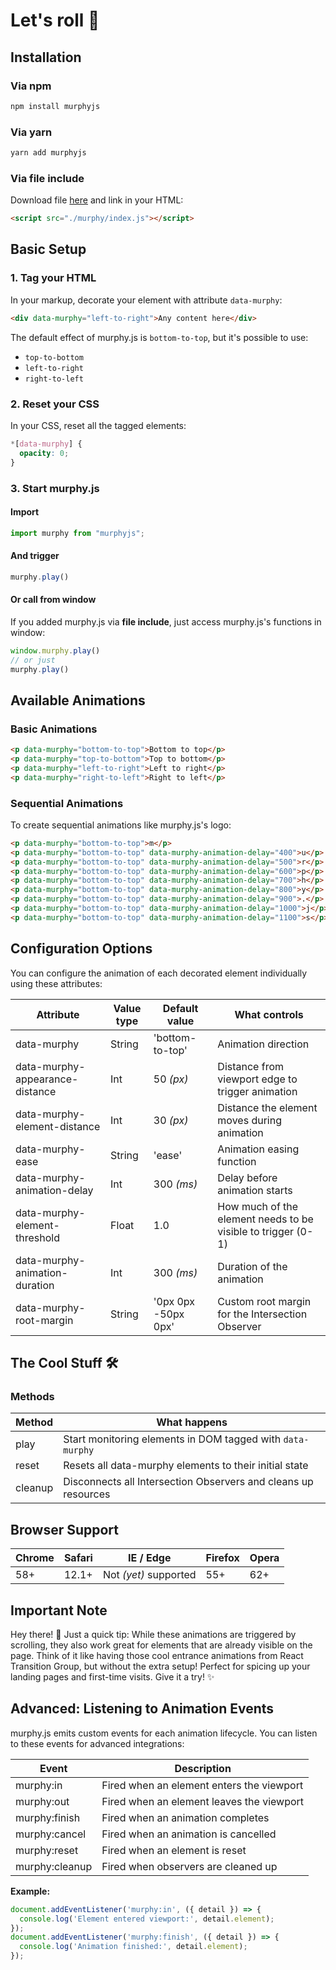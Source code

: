 # Let's roll 🎯

## Installation

### Via npm

```bash copy
npm install murphyjs
```

### Via yarn

```bash copy
yarn add murphyjs
```

### Via file include

Download file [here](https://cesarolvr.github.io/murphyjs/dist/index.js) and link in your HTML:

```html copy
<script src="./murphy/index.js"></script>
```

## Basic Setup

### 1. Tag your HTML

In your markup, decorate your element with attribute `data-murphy`:

```html copy
<div data-murphy="left-to-right">Any content here</div>
```

The default effect of murphy.js is `bottom-to-top`, but it's possible to use:
- `top-to-bottom`
- `left-to-right`
- `right-to-left`

### 2. Reset your CSS

In your CSS, reset all the tagged elements:

```css copy
*[data-murphy] {
  opacity: 0;
}
```

### 3. Start murphy.js

#### Import

```javascript copy
import murphy from "murphyjs";
```

#### And trigger

```javascript copy
murphy.play()
```

#### Or call from window

If you added murphy.js via **file include**, just access murphy.js's functions in window:

```javascript copy
window.murphy.play()
// or just
murphy.play()
```

## Available Animations

### Basic Animations

```html copy
<p data-murphy="bottom-to-top">Bottom to top</p>
<p data-murphy="top-to-bottom">Top to bottom</p>
<p data-murphy="left-to-right">Left to right</p>
<p data-murphy="right-to-left">Right to left</p>
```

### Sequential Animations

To create sequential animations like murphy.js's logo:

```html copy
<p data-murphy="bottom-to-top">m</p>
<p data-murphy="bottom-to-top" data-murphy-animation-delay="400">u</p>
<p data-murphy="bottom-to-top" data-murphy-animation-delay="500">r</p>
<p data-murphy="bottom-to-top" data-murphy-animation-delay="600">p</p>
<p data-murphy="bottom-to-top" data-murphy-animation-delay="700">h</p>
<p data-murphy="bottom-to-top" data-murphy-animation-delay="800">y</p>
<p data-murphy="bottom-to-top" data-murphy-animation-delay="900">.</p>
<p data-murphy="bottom-to-top" data-murphy-animation-delay="1000">j</p>
<p data-murphy="bottom-to-top" data-murphy-animation-delay="1100">s</p>
```

## Configuration Options

You can configure the animation of each decorated element individually using these attributes:

| Attribute | Value type | Default value | What controls |
|-----------|------------|---------------|---------------|
| data-murphy | String | 'bottom-to-top' | Animation direction |
| data-murphy-appearance-distance | Int | 50 *(px)* | Distance from viewport edge to trigger animation |
| data-murphy-element-distance | Int | 30 *(px)* | Distance the element moves during animation |
| data-murphy-ease | String | 'ease' | Animation easing function |
| data-murphy-animation-delay | Int | 300 *(ms)* | Delay before animation starts |
| data-murphy-element-threshold | Float | 1.0 | How much of the element needs to be visible to trigger (0-1) |
| data-murphy-animation-duration | Int | 300 *(ms)* | Duration of the animation |
| data-murphy-root-margin | String | '0px 0px -50px 0px' | Custom root margin for the Intersection Observer |

## The Cool Stuff 🛠️

### Methods

| Method | What happens |
|--------|--------------|
| play | Start monitoring elements in DOM tagged with `data-murphy` |
| reset | Resets all data-murphy elements to their initial state |
| cleanup | Disconnects all Intersection Observers and cleans up resources |

## Browser Support

| Chrome | Safari | IE / Edge | Firefox | Opera |
|--------|--------|-----------|---------|-------|
| 58+ | 12.1+ | Not *(yet)* supported | 55+ | 62+ |

## Important Note

<div className="note">
  Hey there! 👋 Just a quick tip: While these animations are triggered by scrolling, they also work great for elements that are already visible on the page. Think of it like having those cool entrance animations from React Transition Group, but without the extra setup! Perfect for spicing up your landing pages and first-time visits. Give it a try! ✨
</div> 

## Advanced: Listening to Animation Events

murphy.js emits custom events for each animation lifecycle. You can listen to these events for advanced integrations:

| Event           | Description                                 |
|-----------------|---------------------------------------------|
| murphy:in       | Fired when an element enters the viewport    |
| murphy:out      | Fired when an element leaves the viewport    |
| murphy:finish   | Fired when an animation completes            |
| murphy:cancel   | Fired when an animation is cancelled         |
| murphy:reset    | Fired when an element is reset               |
| murphy:cleanup  | Fired when observers are cleaned up          |

**Example:**

```javascript copy
document.addEventListener('murphy:in', ({ detail }) => {
  console.log('Element entered viewport:', detail.element);
});
document.addEventListener('murphy:finish', ({ detail }) => {
  console.log('Animation finished:', detail.element);
});
``` 
